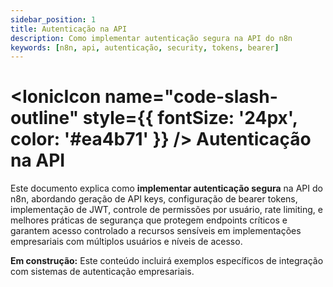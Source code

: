 ---
sidebar_position: 1
title: Autenticação na API
description: Como implementar autenticação segura na API do n8n
keywords: [n8n, api, autenticação, security, tokens, bearer]
---


# <IonicIcon name="code-slash-outline" style={{ fontSize: '24px', color: '#ea4b71' }} /> Autenticação na API

Este documento explica como **implementar autenticação segura** na API do n8n, abordando geração de API keys, configuração de bearer tokens, implementação de JWT, controle de permissões por usuário, rate limiting, e melhores práticas de segurança que protegem endpoints críticos e garantem acesso controlado a recursos sensíveis em implementações empresariais com múltiplos usuários e níveis de acesso.

**Em construção:** Este conteúdo incluirá exemplos específicos de integração com sistemas de autenticação empresariais.
